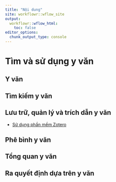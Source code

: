 ```yaml
---
title: "Nội dung"
site: workflowr::wflow_site
output:
  workflowr::wflow_html:
    toc: false
editor_options:
  chunk_output_type: console
---
```


# Tìm và sử dụng y văn

## Y văn
## Tìm kiếm y văn
## Lưu trữ, quản lý và trích dẫn y văn

* [Sử dụng phần mềm Zotero](https://decidelab.io/using_evidence/Zotero.html)

## Phê bình y văn
## Tổng quan y văn
## Ra quyết định dựa trên y văn
